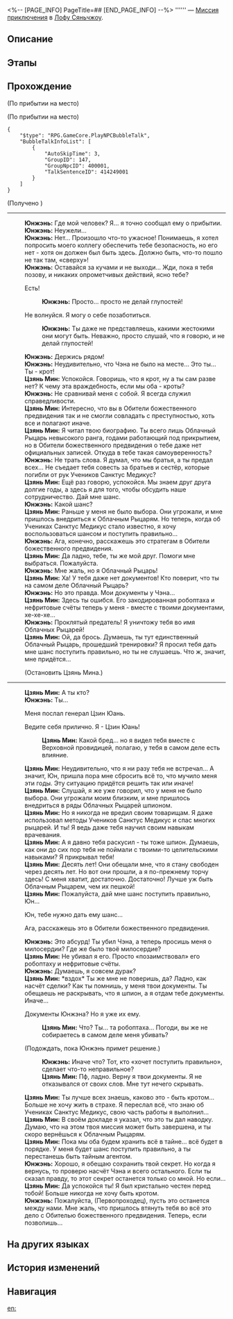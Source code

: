 <%-- [PAGE_INFO]
PageTitle=##
[END_PAGE_INFO] --%>
{{Дополнить|Диалоги.}}
{{Миссия Инфобокс
|id              = 4040249
|Название        = 
|Изображение     = Миссия .png
|Тип             = Миссия приключения
|Событие         = 
|Глава           = 
|Условия         = Завершена [[Миссия Освоения]] «[[Отважный дракон в безбрежном океане]]»
|Персонажи       = Еле дышащая робоптаха; Первопроходец; Цзянь Мин; Юнжэнь
|СтартЛокация    = [[Лофу Сяньчжоу]] — [[Комиссия по алхимии]]
|Мир             = Лофу Сяньчжоу
|Предыдущая      = 
|Следующая       = 
|Награды         = Стрелы*10; Кредиты*5 000
}}
'''''' — [[Миссия приключения]] в [[Лофу Сяньчжоу]].

==Описание==
{{Описание|<!--официальное описание из Перекрёстка судеб-->}}

==Этапы==


==Прохождение==
{{Дополнить}}
;(По прибытии на место)

;(По прибытии на место)
<pre>{
	"$type": "RPG.GameCore.PlayNPCBubbleTalk",
	"BubbleTalkInfoList": [
		{
			"AutoSkipTime": 3,
			"GroupID": 147,
			"GroupNpcID": 400001,
			"TalkSentenceID": 414249001
		}
	]
}</pre>
;(Получено {{Предмет|Документация Юнжэня|20|x=1}})
----
:'''Юнжэнь:''' Где мой человек? Я... я точно сообщал ему о прибытии.
:'''Юнжэнь:''' Неужели...
:'''Юнжэнь:''' Нет... Произошло что-то ужасное! Понимаешь, я хотел попросить моего коллегу обеспечить тебе безопасность, но его нет - хотя он должен был быть здесь. Должно быть, что-то пошло не так там, «сверху»!
:'''Юнжэнь:''' Оставайся за кучами и не выходи... Жди, пока я тебя позову, и никаких опрометчивых действий, ясно тебе?
:{{Диалог|Стрелка}} Есть!
::'''Юнжэнь:''' Просто... просто не делай глупостей!
:{{Диалог|Стрелка}} Не волнуйся. Я могу о себе позаботиться.
::'''Юнжэнь:''' Ты даже не представляешь, какими жестокими они могут быть. Неважно, просто слушай, что я говорю, и не делай глупостей!
:'''Юнжэнь:''' Держись рядом!
:{{Чёрный экран|Следуя за Юнжэнем, который идёт впереди, словно щит, призванный укрыть вас от опасности, вы приходите в тайное место. Убедившись, что всё в порядке, вы оборачиваетесь и внимательно смотрите на Юнжэня...}}
:{{Чёрный экран|Следуя за Юнжэнем, который идёт впереди, словно щит, призванный укрыть вас от опасности, вы приходите в тайное место. Убедившись, что всё в порядке, вы оборачиваетесь и внимательно смотрите на Юнжэня...}}
:'''Юнжэнь:''' Неудивительно, что Чэна не было на месте... Это ты... Ты - крот!
:'''Цзянь Мин:''' Успокойся. Говоришь, что я крот, ну а ты сам разве нет? К чему эта враждебность, если мы оба - кроты?
:'''Юнжэнь:''' Не сравнивай меня с собой. Я всегда служил справедливости.
:'''Цзянь Мин:''' Интересно, что вы в Обители божественного предвидения так и не смогли совладать с преступностью, хоть все и полагают иначе.
:'''Цзянь Мин:''' Я читал твою биографию. Ты всего лишь Облачный Рыцарь невысокого ранга, годами работающий под прикрытием, но в Обители божественного предвидения о тебе даже нет официальных записей. Откуда в тебе такая самоуверенность?
:'''Юнжэнь:''' Не трать слова. Я думал, что мы братья, а ты предал всех... Не съедает тебя совесть за братьев и сестёр, которые погибли от рук Учеников Санктус Медикус?
:'''Цзянь Мин:''' Ещё раз говорю, успокойся. Мы знаем друг друга долгие годы, а здесь я для того, чтобы обсудить наше сотрудничество. Дай мне шанс.
:'''Юнжэнь:''' Какой шанс?
:'''Цзянь Мин:''' Раньше у меня не было выбора. Они угрожали, и мне пришлось внедриться к Облачным Рыцарям. Но теперь, когда об Учениках Санктус Медикус стало известно, я хочу воспользоваться шансом и поступить правильно...
:'''Юнжэнь:''' Ага, конечно, расскажешь это стратегам в Обители божественного предвидения.
:'''Цзянь Мин:''' Да ладно, тебе, ты же мой друг. Помоги мне выбраться. Пожалуйста.
:'''Юнжэнь:''' Мне жаль, но я Облачный Рыцарь!
:'''Цзянь Мин:''' Ха! У тебя даже нет документов! Кто поверит, что ты на самом деле Облачный Рыцарь?
:'''Юнжэнь:''' Но это правда. Мои документы у Чэна...
:'''Цзянь Мин:''' Здесь ты ошибся. Его закодированная робоптаха и нефритовые счёты теперь у меня - вместе с твоими документами, хе-хе-хе...
:'''Юнжэнь:''' Проклятый предатель! Я уничтожу тебя во имя Облачных Рыцарей!
:'''Цзянь Мин:''' Ой, да брось. Думаешь, ты тут единственный Облачный Рыцарь, прошедший тренировки? Я просил тебя дать мне шанс поступить правильно, но ты не слушаешь. Что ж, значит, мне придётся...
:{{Диалог|Стрелка}} (Остановить Цзянь Мина.)
----
:'''Цзянь Мин:''' А ты кто?
:'''Юнжэнь:''' Ты...
:{{Диалог|Стрелка}} Меня послал генерал Цзин Юань.
:{{Диалог|Стрелка}} Ведите себя прилично. Я - Цзин Юань!
::'''Цзянь Мин:''' Какой бред... но я видел тебя вместе с Верховной провидицей, полагаю, у тебя в самом деле есть влияние.
:'''Цзянь Мин:''' Неудивительно, что я ни разу тебя не встречал... А значит, Юн, пришла пора мне сбросить всё то, что мучило меня эти годы. Эту ситуацию придётся решить так или иначе!
:'''Цзянь Мин:''' Слушай, я же уже говорил, что у меня не было выбора. Они угрожали моим близким, и мне пришлось внедриться в ряды Облачных Рыцарей шпионом.
:'''Цзянь Мин:''' Но я никогда не вредил своим товарищам. Я даже использовал методы Учеников Санктус Медикус и спас многих рыцарей. И ты! Я ведь даже тебя научил своим навыкам врачевания.
:'''Цзянь Мин:''' А я давно тебя раскусил - ты тоже шпион. Думаешь, как они до сих пор тебя не поймали с твоими-то целительскими навыками? Я прикрывал тебя!
:'''Цзянь Мин:''' Десять лет! Они обещали мне, что я стану свободен через десять лет. Но вот они прошли, а я по-прежнему торчу здесь! С меня хватит, достаточно. Достаточно! Лучше уж быть Облачным Рыцарем, чем их пешкой!
:'''Цзянь Мин:''' Пожалуйста, дай мне шанс поступить правильно, Юн...
:{{Диалог|Стрелка}} Юн, тебе нужно дать ему шанс...
:{{Диалог|Стрелка}} Ага, расскажешь это в Обители божественного предвидения.
:'''Юнжэнь:''' Это абсурд! Ты убил Чэна, а теперь просишь меня о милосердии? Где же было твоё милосердие?
:'''Цзянь Мин:''' Не убивал я его. Просто «позаимствовал» его робоптаху и нефритовые счёты.
:'''Юнжэнь:''' Думаешь, я совсем дурак?
:'''Цзянь Мин:''' *вздох* Ты же мне не поверишь, да? Ладно, как насчёт сделки? Как ты помнишь, у меня твои документы. Ты обещаешь не раскрывать, что я шпион, а я отдам тебе документы. Иначе...
:{{Диалог|Стрелка}} Документы Юнжэна? Но я уже {{MC|ж=вернула|м=вернул}} их ему.
::'''Цзянь Мин:''' Что? Ты... та робоптаха... Погоди, вы же не собираетесь в самом деле меня убивать?
:{{Диалог|Стрелка}} (Подождать, пока Юнжэнь примет решение.)
::'''Юнжэнь:''' Иначе что? Тот, кто «хочет поступить правильно», сделает что-то неправильное?
::'''Цзянь Мин:''' Пф, ладно. Верну я твои документы. Я не отказывался от своих слов. Мне тут нечего скрывать.
:'''Цзянь Мин:''' Ты лучше всех знаешь, каково это - быть кротом... Больше не хочу жить в страхе. Я переслал всё, что знаю об Учениках Санктус Медикус, свою часть работы я выполнил...
:'''Цзянь Мин:''' В своём докладе я указал, что это ты дал наводку. Думаю, что на этом твоя миссия может быть завершена, и ты скоро вернёшься к Облачным Рыцарям.
:'''Цзянь Мин:''' Пока мы оба будем хранить всё в тайне... всё будет в порядке. У меня будет шанс поступить правильно, а ты перестанешь быть тайным агентом.
:'''Юнжэнь:''' Хорошо, я обещаю сохранить твой секрет. Но когда я вернусь, то проверю насчёт Чэна и всего остального. Если ты сказал правду, то этот секрет останется только со мной. Но если...
:'''Цзянь Мин:''' Да успокойся ты! Я был кристально честен перед тобой! Больше никогда не хочу быть кротом.
:'''Юнжэнь:''' Пожалуйста, (Первопроходец), пусть это останется между нами. Мне жаль, что пришлось втянуть тебя во всё это дело с Обителью божественного предвидения. Теперь, если позволишь...
:{{Чёрный экран|Вы смотрите, как Юнжэнь и Цзянь Мин уходят вместе, и не можете не задаваться вопросами: что им довелось пережить и почему всё так сложилось.}}
:{{Чёрный экран|Однако казавшаяся неразрешимой дилемма решилась благодаря вашему вмешательству - то, чего Юнжэнь не ожидал.}}
{{Диалог Конец}}

==На других языках==
{{На других языках
|en   = 
|zhs  = 
|zht  = 
|ja   = 
|ko   = 
|es   = 
|fr   = 
|ru   = 
|th   = 
|vi   = 
|de   = 
|id   = 
|pt   = 
}}

==История изменений==
{{История изменений|3.5}}

==Навигация==
{{Миссия приключения Навбокс|Глава }}

[[en:]]
